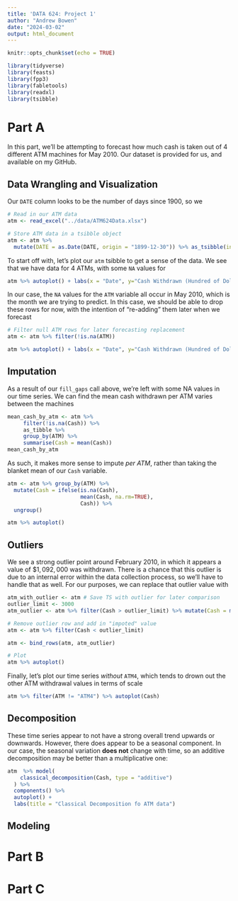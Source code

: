 ```yaml
---
title: 'DATA 624: Project 1'
author: "Andrew Bowen"
date: "2024-03-02"
output: html_document
---
```


```r
knitr::opts_chunk$set(echo = TRUE)
```

```r
library(tidyverse)
library(feasts)
library(fpp3)
library(fabletools)
library(readxl)
library(tsibble)
```


# Part A
In this part, we'll be attempting to forecast how much cash is taken out of 4 different ATM machines for May 2010. Our dataset is provided for us, and available on my GitHub. 

## Data Wrangling and Visualization

Our `DATE` column looks to be the number of days since 1900, so we 

```r
# Read in our ATM data
atm <- read_excel("../data/ATM624Data.xlsx")

# Store ATM data in a tsibble object
atm <- atm %>%  
  mutate(DATE = as.Date(DATE, origin = "1899-12-30")) %>% as_tsibble(index=DATE, key=ATM) %>% fill_gaps()
```


To start off with, let's plot our `atm` tsibble to get a sense of the data. We see that we have data for 4 ATMs, with some `NA` values for 
```r
atm %>% autoplot() + labs(x = "Date", y="Cash Withdrawn (Hundred of Dollars)", title="Cash withdrawn from ATMs 1-4: May 2009 - May 2010")
```

In our case, the `NA` values for the `ATM` variable all occur in May 2010, which is the month we are trying to predict. In this case, we should be able to drop these rows for now, with the intention of "re-adding" them later when we forecast
```r
# Filter null ATM rows for later forecasting replacement
atm <- atm %>% filter(!is.na(ATM))
```


```r
atm %>% autoplot() + labs(x = "Date", y="Cash Withdrawn (Hundred of Dollars)", title="Cash withdrawn from ATMs 1-4: May 2009 - May 2010")
```
## Imputation
As a result of our `fill_gaps` call above, we're left with some NA values in our time series. We can find the mean cash withdrawn per ATM varies between the machines

```r
mean_cash_by_atm <- atm %>% 
     filter(!is.na(Cash)) %>%
     as_tibble %>% 
     group_by(ATM) %>% 
     summarise(Cash = mean(Cash))
mean_cash_by_atm
```

As such, it makes more sense to impute *per ATM*, rather than taking the blanket mean of our `Cash` variable.

```r
atm <- atm %>% group_by(ATM) %>%
  mutate(Cash = ifelse(is.na(Cash), 
                       mean(Cash, na.rm=TRUE), 
                       Cash)) %>%
  ungroup()

atm %>% autoplot()
```

## Outliers
We see a strong outlier point around February 2010, in which it appears a value of $\$1,092,000$ was withdrawn. There is a chance that this outlier is due to an internal error within the data collection process, so we'll have to handle that as well. For our purposes, we can replace that outlier value with

```r
atm_with_outlier <- atm # Save TS with outlier for later comparison
outlier_limit <- 3000
atm_outlier <- atm %>% filter(Cash > outlier_limit) %>% mutate(Cash = mean(atm$Cash))

# Remove outlier row and add in "impoted" value
atm <- atm %>% filter(Cash < outlier_limit)

atm <- bind_rows(atm, atm_outlier)

# Plot 
atm %>% autoplot()

```

Finally, let's plot our time series *without* `ATM4`, which tends to drown out the other ATM withdrawal values in terms of scale

```r
atm %>% filter(ATM != "ATM4") %>% autoplot(Cash)
```


## Decomposition
These time series appear to not have a strong overall trend upwards or downwards. However, there does appear to be a seasonal component. In our case, the seasonal variation **does not** change with time, so an additive decomposition may be better than a multiplicative one:
```r
atm  %>% model(
    classical_decomposition(Cash, type = "additive")
  ) %>%
  components() %>%
  autoplot() +
  labs(title = "Classical Decomposition fo ATM data")
```

## Modeling



# Part B




# Part C


